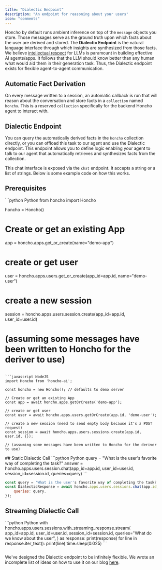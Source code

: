 ```yaml
---
title: "Dialectic Endpoint"
description: "An endpoint for reasoning about your users"
icon: "comments"
---
```


Honcho by default runs ambient inference on top of the `message` objects you store. Those messages serve as the ground truth upon which facts about the user are derived and stored. The **Dialectic Endpoint** is the natural language interface through which insights are synthesized from those facts. We believe [intellectual respect](https://blog.plasticlabs.ai/extrusions/Extrusion-02.24) for LLMs is paramount in building effective AI agents/apps. It follows that the LLM should know better than any human what would aid them in their generation task. Thus, the Dialectic endpoint exists for flexible agent-to-agent communication. 

## Automatic Fact Derivation

On every message written to a session, an automatic callback is run that will reason about the conversation and store facts in a `collection` named `honcho`. This is a reserved `collection` specifically for the backend Honcho agent to interact with. 

## Dialectic Endpoint

You can query the automatically derived facts in the `honcho` collection directly, or you can offload this task to our agent and use the Dialectic endpoint. This endpoint allows you to define logic enabling your agent to talk to our agent that automatically retrieves and synthesizes facts from the collection. 

This chat interface is exposed via the `chat` endpoint. It accepts a string or a list of strings. Below is some example code on how this works. 

## Prerequisites

<CodeGroup>
```python Python
from honcho import Honcho

honcho = Honcho()

# Create or get an existing App
app = honcho.apps.get_or_create(name="demo-app")

# create or get user
user = honcho.apps.users.get_or_create(app_id=app.id, name="demo-user")

# create a new session
session = honcho.apps.users.session.create(app_id=app.id, user_id=user.id)

# (assuming some messages have been written to Honcho for the deriver to use)
```

```javascript NodeJS
import Honcho from 'honcho-ai';

const honcho = new Honcho(); // defaults to demo server

// Create or get an existing App
const app = await honcho.apps.getOrCreate('demo-app');

// create or get user
const user = await honcho.apps.users.getOrCreate(app.id, 'demo-user');

// create a new session (need to send empty body because it's a POST request)
const session = await honcho.apps.users.sessions.create(app.id, user.id, {});

// (assuming some messages have been written to Honcho for the deriver to use)
```
</CodeGroup>
## Static Dialectic Call 

<CodeGroup>
```python Python
query = "What is the user's favorite way of completing the task?"
answer = honcho.apps.users.session.chat(app_id=app.id, user_id=user.id, session_id=session.id, queries=query)
```

```javascript NodeJS
const query = 'What is the user's favorite way of completing the task?'
const DialecticResponse = await honcho.apps.users.sessions.chat(app.id, user.id, session.id, {
    queries: query,
});
```
</CodeGroup>

## Streaming Dialectic Call

<CodeGroup>
```python Python
with honcho.apps.users.sessions.with_streaming_response.stream(
        app_id=app.id,
        user_id=user.id,
        session_id=session.id,
        queries="What do we know about the user",
    ) as response:
        print(response)
        for line in response.iter_text():
            print(line)
            time.sleep(0.025)
```

```javascript NodeJS

```
</CodeGroup>

We've designed the Dialectic endpoint to be infinitely flexible. We wrote an incomplete list of ideas on how to use it on our blog [here](https://blog.plasticlabs.ai/blog/Introducing-Honcho's-Dialectic-API#how-it-works).



